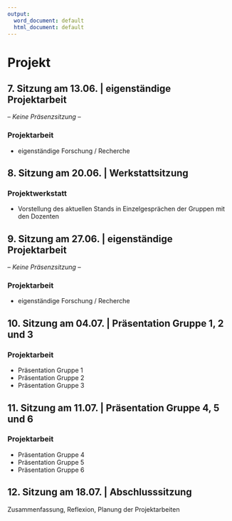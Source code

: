 ```yaml
---
output:
  word_document: default
  html_document: default
---
```

# Projekt {.unnumbered}


## 7. Sitzung am 13.06. |  eigenständige Projektarbeit {.unnumbered}
-- _Keine Präsenzsitzung_ --

### Projektarbeit {.unnumbered}

- eigenständige Forschung / Recherche

## 8. Sitzung am 20.06. |  Werkstattsitzung  {.unnumbered}

### Projektwerkstatt {.unnumbered}
- Vorstellung des aktuellen Stands in Einzelgesprächen der Gruppen mit den Dozenten

## 9. Sitzung am 27.06. | eigenständige Projektarbeit {.unnumbered}
-- _Keine Präsenzsitzung_ --

### Projektarbeit {.unnumbered}

- eigenständige Forschung / Recherche


## 10. Sitzung am 04.07. | Präsentation Gruppe 1, 2 und 3  {.unnumbered}


### Projektarbeit {.unnumbered}

- Präsentation Gruppe 1
- Präsentation Gruppe 2
- Präsentation Gruppe 3


## 11. Sitzung am 11.07. | Präsentation Gruppe 4, 5 und 6 {.unnumbered}


### Projektarbeit {.unnumbered}

- Präsentation Gruppe 4
- Präsentation Gruppe 5
- Präsentation Gruppe 6


## 12. Sitzung am 18.07. | Abschlusssitzung {.unnumbered}


Zusammenfassung, Reflexion, Planung der Projektarbeiten
